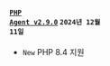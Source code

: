 #### <code class='changelog-service'><a href="https://docs.whatap.io/release-notes/php/php-v2_9_0">PHP Agent v2.9.0</a></code> <code class='changelog-date'>2024년 12월 11일</code>

- <code class="New" type="1">New</code> PHP 8.4 지원

